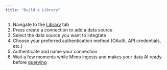 ```yaml
---
title: "Build a Library"
---
```


1. Navigate to the [Library](https://mimo.team/dashboard/library) tab 
2. Press create a connection to add a data source
3. Select the data source you want to integrate
4. Choose your preferred authentication method (OAuth, API credentials, etc.)
5. Authenticate and name your connection
6. Wait a few moments while Mimo ingests and makes your data AI ready before [querying](/api-reference/endpoints/context/get)
